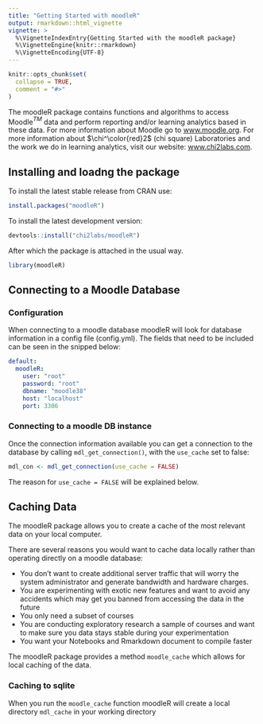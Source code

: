 ```yaml
---
title: "Getting Started with moodleR"
output: rmarkdown::html_vignette
vignette: >
  %\VignetteIndexEntry{Getting Started with the moodleR package}
  %\VignetteEngine{knitr::rmarkdown}
  %\VignetteEncoding{UTF-8}
---
```


```r
knitr::opts_chunk$set(
  collapse = TRUE,
  comment = "#>"
)
```

The moodleR package contains functions and algorithms to access Moodle$^{TM}$ data and perform reporting and/or learning analytics based in these data. For more information about Moodle go to [www.moodle.org](http://www.moodle.org). For more information about $\chi^\color{red}2$ (chi square) Laboratories and the work we do in learning analytics, visit our website: [www.chi2labs.com](http://www.chi2labs.com).

## Installing and loadng the package

To install the latest stable release from CRAN use:

```r
install.packages("moodleR")
```

To install the latest development version:
```r
devtools::install("chi2labs/moodleR")
```


After which the package is attached in the usual way.
```r
library(moodleR)
```

## Connecting to a Moodle Database

### Configuration
When connecting to a moodle database moodleR will look for database information 
in a config file (config.yml). The fields that need to be included can be seen in the snipped below:

```yaml
default:
  moodleR:
    user: "root"
    password: "root"
    dbname: "moodle38"
    host: "localhost"
    port: 3306
```

### Connecting to a moodle DB instance

Once the connection information available you can get a connection to the database by calling `mdl_get_connection()`, with the `use_cache` set to false:

```r
mdl_con <- mdl_get_connection(use_cache = FALSE)
```

The reason for `use_cache = FALSE` will be explained below.

## Caching Data

The moodleR package allows you to create a cache of the most relevant data on
your local computer. 

There are several reasons you would want to cache data locally rather than 
operating directly on a moodle database:

* You don't want to create additional server traffic that will worry the system administrator and generate bandwidth and hardware charges.
* You are experimenting with exotic new features and want to avoid any accidents which may get you banned from accessing the data in the future
* You only need a subset of courses
* You are conducting exploratory research a sample of courses and want to make sure you data stays stable during your experimentation
* You want your Notebooks and Rmarkdown document to compile faster

The moodleR package provides a method `moodle_cache` which allows for local caching of the data. 

### Caching to sqlite
When you run the `moodle_cache` function moodleR will create a local directory `mdl_cache` in your working directory 
